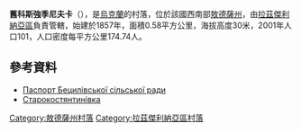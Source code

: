 {{coord|46|50|35|N|30|15|35|E|scale:30000|display=title}}

'''舊科斯強季尼夫卡'''（{{lang-uk|Старокостянтинівка}}），是[[烏克蘭|烏克蘭]]的村落，位於該國西南部[[敖德薩州|敖德薩州]]，由[[拉茲傑利納亞區|拉茲傑利納亞區]]負責管轄，始建於1857年，面積0.58平方公里，海拔高度30米，2001年人口101，人口密度每平方公里174.74人。

==參考資料==
*[http://rozdilna-rda.odessa.gov.ua/files/rozdilna-rda/files/PASPORT/pasport_becilovo.pdf Паспорт Бецилівської сільської ради]
*[http://w1.c1.rada.gov.ua/pls/z7502/A005?rf7571=23013 Старокостянтинівка]{{dead link|date=2018年1月 |bot=InternetArchiveBot |fix-attempted=yes }}

{{DEFAULTSORT:Старокостянтинівка}}
[[Category:敖德薩州村落|Category:敖德薩州村落]]
[[Category:拉茲傑利納亞區村落|Category:拉茲傑利納亞區村落]]


{{Odessa-geo-stub}}